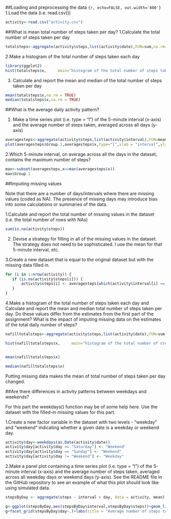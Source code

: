 ##Loading and preprocessing the data
```{r, echo=FALSE, out.width='800'}```
1.Load the data (i.e. read.csv())

```{r}
activity<-read.csv("activity.csv")
```

##What is mean total number of steps taken per day?
1.Calculate the total number of steps taken per day

```{r}
totalsteps<-aggregate(activity$steps,list(activity$date),FUN=sum,na.rm=TRUE)
```

2.Make a histogram of the total number of steps taken each day
```{r}
library(ggplot2)
hist(totalsteps$x,     main="histogram of the total number of steps taken each day")
```

3. Calculate and report the mean and median of the total number of steps taken per day
```{r}
mean(totalsteps$x,na.rm = TRUE)
median(totalsteps$x,na.rm = TRUE)
```

##What is the average daily activity pattern?

1. Make a time series plot (i.e. type = "l") of the 5-minute interval (x-axis) and the average number of steps taken, averaged across all days (y-axis)
```{r}
averagesteps<-aggregate(activity$steps,list(activity$interval),FUN=mean,na.rm=TRUE)
plot(averagesteps$Group.1,averagesteps$x,type="l",xlab = "interval",ylab = "steps",main ="Average number of step taken")
```

2.Which 5-minute interval, on average across all the days in the dataset, contains the maximum number of steps?
```{r}
max<-subset(averagesteps,x==max(averagesteps$x))
max$Group.1
```
##Imputing missing values

Note that there are a number of days/intervals where there are missing values (coded as NA). The presence of missing days may introduce bias into some calculations or summaries of the data.

1.Calculate and report the total number of missing values in the dataset (i.e. the total number of rows with NAs)
```{r}
sum(is.na(activity$steps))
```

2. Devise a strategy for filling in all of the missing values in the dataset. The strategy does not need to be sophisticated. I use the mean for that 5-minute interval, etc.

3.Create a new dataset that is equal to the original dataset but with the missing data filled in.

```{r}
for (i in 1:nrow(activity)) {
   if (is.na(activity$steps[i])) {
       activity$steps[i] <- averagesteps[which(activity$interval[i] == averagesteps$Group.1), ]$x
   }
}
```
4.Make a histogram of the total number of steps taken each day and Calculate and report the mean and median total number of steps taken per day. Do these values differ from the estimates from the first part of the assignment? What is the impact of imputing missing data on the estimates of the total daily number of steps?
```{r}
nafilltotalsteps<-aggregate(activity$steps,list(activity$date),FUN=sum,na.rm=TRUE)

hist(nafilltotalsteps$x,     main="histogram of the total number of steps taken each day")


mean(nafilltotalsteps$x)

median(nafilltotalsteps$x)
```
Putting missing data makes the mean of total number of steps taken per day changed.

##Are there differences in activity patterns between weekdays and weekends?

For this part the weekdays() function may be of some help here. Use the dataset with the filled-in missing values for this part.

1.Create a new factor variable in the dataset with two levels - "weekday" and "weekend" indicating whether a given date is a weekday or weekend day.

```{r}
activity$day<-weekdays(as.Date(activity$date))
activity$day[activity$day == "Saturday"] <- "Weekend"
activity$day[activity$day == "Sunday"] <- "Weekend"
activity$day[activity$day != "Weekend"] <- "Weekday"
```

2.Make a panel plot containing a time series plot (i.e. type = "l") of the 5-minute interval (x-axis) and the average number of steps taken, averaged across all weekday days or weekend days (y-axis). See the README file in the GitHub repository to see an example of what this plot should look like using simulated data.

```{r}
stepsByDay <- aggregate(steps ~ interval + day, data = activity, mean)

g<-ggplot(stepsByDay,aes(stepsByDay$interval,stepsByDay$steps))+geom_line()
g+facet_grid(stepsByDay$day~.)+labs(title = "Average number of steps taken by Weekend and Weekday", x = "Interval", y = "Total number of steps")
```
